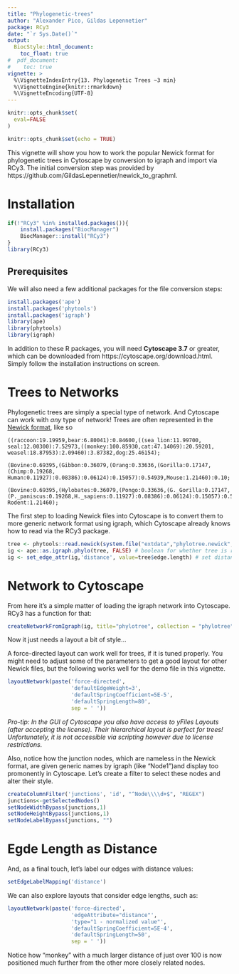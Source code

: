 ```yaml
---
title: "Phylogenetic-trees"
author: "Alexander Pico, Gildas Lepennetier"
package: RCy3
date: "`r Sys.Date()`"
output:
  BiocStyle::html_document:
    toc_float: true
#  pdf_document:
#    toc: true    
vignette: >
  %\VignetteIndexEntry{13. Phylogenetic Trees ~3 min}
  %\VignetteEngine{knitr::rmarkdown}
  %\VignetteEncoding{UTF-8}
---
```

```r
knitr::opts_chunk$set(
  eval=FALSE
)
```

```r
knitr::opts_chunk$set(echo = TRUE)
```
This vignette will show you how to work the popular Newick format for phylogenetic trees in Cytoscape by conversion to igraph and import via RCy3. The initial conversion step was provided by https://github.com/GildasLepennetier/newick_to_graphml.

# Installation
```r
if(!"RCy3" %in% installed.packages()){
    install.packages("BiocManager")
    BiocManager::install("RCy3")
}
library(RCy3)
```

## Prerequisites
We will also need a few additional packages for the file conversion steps:
```r
install.packages('ape')
install.packages('phytools')
install.packages('igraph')
library(ape)
library(phytools)
library(igraph)
```

In addition to these R packages, you will need **Cytoscape 3.7** or greater, which can be downloaded from https://cytoscape.org/download.html. Simply follow the installation instructions on screen. 

# Trees to Networks
Phylogenetic trees are simply a special type of network. And Cytoscape can work with *any* type of network! Trees are often represented in the [Newick format](https://en.wikipedia.org/wiki/Newick_format), like so

```
((raccoon:19.19959,bear:6.80041):0.84600,((sea_lion:11.99700, seal:12.00300):7.52973,((monkey:100.85930,cat:47.14069):20.59201, weasel:18.87953):2.09460):3.87382,dog:25.46154);

(Bovine:0.69395,(Gibbon:0.36079,(Orang:0.33636,(Gorilla:0.17147,(Chimp:0.19268, Human:0.11927):0.08386):0.06124):0.15057):0.54939,Mouse:1.21460):0.10;

(Bovine:0.69395,(Hylobates:0.36079,(Pongo:0.33636,(G._Gorilla:0.17147, (P._paniscus:0.19268,H._sapiens:0.11927):0.08386):0.06124):0.15057):0.54939, Rodent:1.21460); 
```

The first step to loading Newick files into Cytoscape is to convert them to more generic network format using igraph, which Cytoscape already knows how to read via the RCy3 package.

```r
tree <- phytools::read.newick(system.file("extdata","phylotree.newick", package="RCy3"))
ig <- ape::as.igraph.phylo(tree, FALSE) # boolean for whether tree is rooted or not
ig <- set_edge_attr(ig,'distance', value=tree$edge.length) # set distances as edge attributes
```

# Network to Cytoscape
From here it's a simple matter of loading the igraph network into Cytoscape. RCy3 has a function for that:
```r
createNetworkFromIgraph(ig, title="phylotree", collection = "phylotree")
```

Now it just needs a layout a bit of style...

A force-directed layout can work well for trees, if it is tuned properly. You might need to adjust some of the parameters to get a good layout for other Newick files, but the following works well for the demo file in this vignette.
```r
layoutNetwork(paste('force-directed',
                    'defaultEdgeWeight=3',
                    'defaultSpringCoefficient=5E-5',
                    'defaultSpringLength=80',
                    sep = ' '))
```
*Pro-tip: In the GUI of Cytoscape you also have access to yFiles Layouts (after accepting the license). Their hierarchical layout is perfect for trees! Unfortunately, it is not accessible via scripting however due to license restrictions.*

Also, notice how the junction nodes, which are nameless in the Newick format, are given generic names by igraph (like "Node1")and display too promonently in Cytoscape. Let's create a filter to select these nodes and alter their style.
```r
createColumnFilter('junctions', 'id', "^Node\\\\d+$", "REGEX")
junctions<-getSelectedNodes()
setNodeWidthBypass(junctions,1)
setNodeHeightBypass(junctions,1)
setNodeLabelBypass(junctions, "")
```

# Egde Length as Distance
And, as a final touch, let's label our edges with distance values:
```r
setEdgeLabelMapping('distance')
```

We can also explore layouts that consider edge lengths, such as:
```r
layoutNetwork(paste('force-directed',
                    'edgeAttribute="distance"',
                    'type="1 - normalized value"',
                    'defaultSpringCoefficient=5E-4',
                    'defaultSpringLength=50',
                    sep = ' '))
```
Notice how "monkey" with a much larger distance of just over 100 is now positioned much further from the other more closely related nodes.
